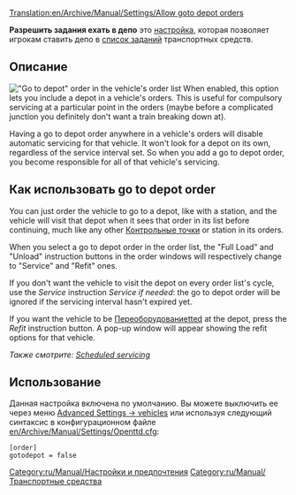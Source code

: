 [[Translation:en/Archive/Manual/Settings/Allow goto depot orders]]
{{ru/Перевод|en/Archive/Manual/Settings/Allow goto depot orders|0}}

'''Разрешить задания ехать в депо''' это [[ru/Archive/Manual/Settings/Расширенные настройки|настройка]], которая позволяет игрокам ставить депо в [[ru/Manual/Задания|список заданий]] транспортных средств. 

== Описание ==
[[File:en/Manual/Scheduled servicing.png|right|frame|"Go to depot" order in the vehicle's order list]]
When enabled, this option lets you include a depot in a vehicle's orders. This is useful for compulsory servicing at a particular point in the orders (maybe before a complicated junction you definitely don't want a train breaking down at).

Having a go to depot order anywhere in a vehicle's orders will disable automatic servicing for that vehicle. It won't look for a depot on its own, regardless of the service interval set. So when you add a go to depot order, you become responsible for all of that vehicle's servicing. 

== Как использовать go to depot order ==
You can just order the vehicle to go to a depot, like with a station, and the vehicle will visit that depot when it sees that order in its list before continuing, much like any other [[ru/Manual/Контрольные точки|Контрольные точки]] or station in its orders. 

When you select a go to depot order in the order list, the "Full Load" and "Unload" instruction buttons in the order windows will respectively change to "Service" and "Refit" ones.

If you don't want the vehicle to visit the depot on every order list's cycle, use the ''Service'' instruction ''Service if needed'': the go to depot order will be ignored if the servicing interval hasn't expired yet.

If you want the vehicle to be [[ru/Manual/Переоборудование|Переоборудование]]tted at the depot, press the ''Refit'' instruction button. A pop-up window will appear showing the refit options for that vehicle.

''Также смотрите: [[en/Manual/Servicing#scheduled-servicing|Scheduled servicing]]''

== Использование ==
Данная настройка включена по умолчанию. Вы можете выключить ее через меню [[en/Archive/Manual/Settings/Advanced Settings/Vehicles|Advanced Settings -> vehicles]] или используя следующий синтаксис в конфигурационном файле [[en/Archive/Manual/Settings/Openttd.cfg]]:
<pre>[order]
gotodepot = false</pre>

[[Category:ru/Manual/Настройки и предпочтения]]
[[Category:ru/Manual/Транспортные средства]]